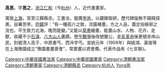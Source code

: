 '''高邕'''{{BD|1850年||1921年|catIdx=Gao高}}，字'''邕之'''，[[浙江|浙江]][[仁和县|仁和]]（今[[杭州|杭州]]）人，近代書畫家。

寓居[[上海|上海]]，官至江蘇縣丞。工書法，服膺[[李邕|李邕]]，以藏鋒取妍，歷代碑版無不窺精探奧，自署苦李。[[符鑄|符鑄]]評：“有一種孤介之致，流露楮墨，方之人品，蓋忿俗嫉邪之流也，平生致力北海，晚而能變。”又能以[[草書|草書]]繪畫，能畫山水、人物、花卉、走獸，收藏不少[[石濤|石濤]]、[[八大山人|八大山人]]畫蹟。[[甲午戰爭|甲午戰爭]]後改號聾公，[[辛亥革命|辛亥革命]]後更號赤岸山民，別號清人高子、中原書丐、西泠字丐。宣統元年（1909年）與姚鴻、黃俊等在上海豫園成立“豫園書畫善會”，常賣畫以資會費。代表作品有《七言聯》。

{{DEFAULTSORT:Gao高}}
[[Category:中華民國書法家|Category:中華民國書法家]]
[[Category:中華民國畫家|Category:中華民國畫家]]
[[Category:清朝書法家|Category:清朝書法家]]
[[Category:清朝畫家|Category:清朝畫家]]
[[Category:清朝縣丞|Category:清朝縣丞]]
[[Category:杭州人|Category:杭州人]]
[[Category:高姓|Yong邕]]